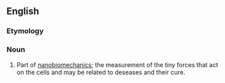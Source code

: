 ==English==

===Etymology===
{{prefix|nano|biometrics}}

===Noun===
{{en-noun|[[plurale tantum]]}}

# Part of [[nanobiomechanics]]; the measurement of the tiny forces that act on the cells and may be related to deseases and their cure.